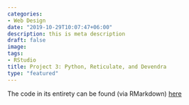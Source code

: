 ```yaml
---
categories:
- Web Design
date: "2019-10-29T10:07:47+06:00"
description: this is meta description
draft: false
image: 
tags:
- RStudio
title: Project 3: Python, Reticulate, and Devendra
type: "featured"
---
```

 
The code in its entirety can be found (via RMarkdown) [here](/Project3)
